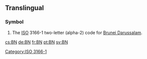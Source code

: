 {{also|bn|Bn|.bn|bn.}}
==Translingual==

===Symbol===
{{head|mul|symbol}}
# The [[ISO]] 3166-1 two-letter (alpha-2) code for [[Brunei Darussalam]].

[[Category:ISO 3166-1]]

[[cs:BN]]
[[de:BN]]
[[fr:BN]]
[[pt:BN]]
[[sv:BN]]